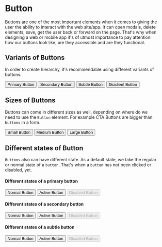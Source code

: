 <!-- Button.stories.mdx -->




<Meta title="Documentation/Button" component={Button} />

# Button

Buttons are one of the most important elements when it comes to giving the user the ability to interact with the web site/app. It can open modals, delete elements, save, get the user back or forward on the page. That's why when designing a web or mobile app it's of utmost importance to pay attention how our buttons look like, are they accessible and are they functional.

## Variants of Buttons

In order to create hierarchy, it's recommendable using different variants of buttons.

<Canvas>
  <Story name="Button variants">
    <div>
      <Button variant="filled">Primary Button</Button>
      <Button variant="outline">Secondary Button</Button>
      <Button variant="subtle">Subtle Button</Button>
      <Button variant="gradient">Gradient Button</Button>
    </div>
  </Story>
</Canvas>

## Sizes of Buttons

Buttons can come in different sizes as well, depending on where do we need to use the `Button` element. For example CTA Buttons are bigger than `buttons` in a form.

<Canvas>
  <Story name="Sizes ">
    <div>
      <Button variant="filled" size="sm">
        Small Button
      </Button>
      <Button variant="filled" size="md">
        Medium Button
      </Button>
      <Button variant="filled" size="lg">
        Large Button
      </Button>
    </div>
  </Story>
</Canvas>

## Different states of Button

`Buttons` also can have different state. As a default state, we take the regular or normal state of a `button`. That's when a `button` has not been clicked or disabled, yet.

<Canvas>
  <Story name="States ">
    <h4>Different states of a primary button </h4>
    <div>
      <Button variant="filled">Normal Button</Button>
      <Button variant="filled" active>
        Active Button
      </Button>
      <Button variant="filled" disabled>
        Disabled Button
      </Button>
    </div>
    <h4>Different states of a secondary button </h4>
    <div>
      <Button variant="outline">Normal Button</Button>
      <Button variant="outline" active>
        Active Button
      </Button>
      <Button variant="outline" disabled>
        Disabled Button
      </Button>
    </div>
    <h4>Different states of a subtle button </h4>
    <div>
      <Button variant="subtle">Normal Button</Button>
      <Button variant="subtle" active>
        Active Button
      </Button>
      <Button variant="subtle" disabled>
        Disabled Button
      </Button>
    </div>
  </Story>
</Canvas>
